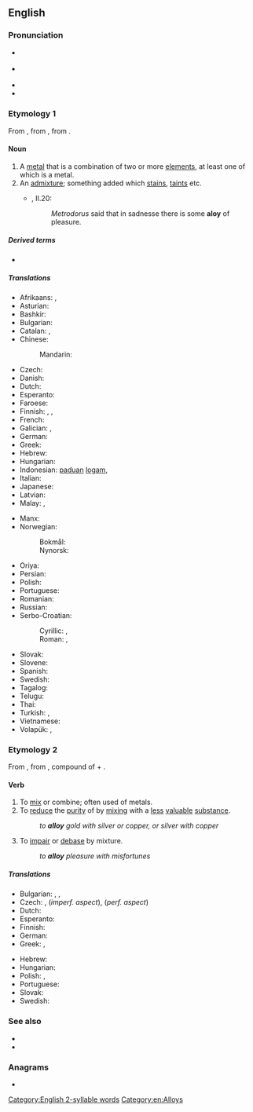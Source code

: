 ==English==

===Pronunciation===
* {{qualifier|noun}} {{IPA|/ˈæ.lɔɪ/|/əˈlɔɪ/|lang=en}}
* {{qualifier|verb}} {{IPA|/əˈlɔɪ/|/ˈæ.lɔɪ/|lang=en}}
* {{audio|en-us-alloy.ogg|Audio (US)|lang=en}}
* {{rhymes|ɔɪ|lang=en}}

===Etymology 1===
From {{etyl|xno|en}} {{m|fro|alai}}, from {{etyl|fro|en}} {{m|fro|aloi}}, from {{m|fro|aloiier}}.

====Noun====
{{en-noun}}

# A [[metal]] that is a combination of two or more [[element]]s, at least one of which is a metal.
# An [[admixture]]; something added which [[stain]]s, [[taint]]s etc.
#* {{RQ:Flr Mntgn Essays}}, II.20:
#*: ''Metrodorus'' said that in sadnesse there is some '''aloy''' of pleasure.

=====Derived terms=====
* {{l|en|superalloy}}

=====Translations=====
{{trans-top|metal combined of more elements}}
* Afrikaans: {{t|af|alliasie}}, {{t|af|allooi}}
* Asturian: {{t|ast|aleación|f}}
* Bashkir: {{t|ba|иретмә|sc=Cyrl}}
* Bulgarian: {{t|bg|сплав}}
* Catalan: {{t|ca|aliatge|m}}, {{t+|ca|lliga|f}}
* Chinese:
*: Mandarin: {{t+|cmn|合金|tr=[[héjīn]]}}
* Czech: {{t+|cs|slitina|f}}
* Danish: {{t+|da|legering|c}}
* Dutch: {{t+|nl|legering|f}}
* Esperanto: {{t|eo|alojo}}
* Faroese: {{t|fo|málmbland}}
* Finnish: {{t+|fi|metalliseos}}, {{t+|fi|lejeerinki}}, {{t|fi|seosmetalli}}
* French: {{t+|fr|alliage|m}}
* Galician: {{t+|gl|aliaxe|m}}, {{t|gl|liga|f}}
* German: {{t+|de|Legierung|f}}
* Greek: {{t+|el|κράμα|n|sc=Grek}}
* Hebrew: {{t+|he|סגסוגת|f}}
* Hungarian: {{t+|hu|ötvözet}}
* Indonesian: [[padu|paduan]] [[logam]], {{t+|id|aloi}}
* Italian: {{t+|it|lega|f}}
* Japanese: {{t+|ja|合金|tr=ごうきん, gōkin}}
* Latvian: {{t|lv|sakausējums|m}}
* Malay: {{t|ms|pancalogam}}, {{t|ms|aloi}}
{{trans-mid}}
* Manx: {{t|gv|co-veain|f}}
* Norwegian:
*: Bokmål: {{t|nb|legering|m|f}}
*: Nynorsk: {{t|nn|legering|f}}
* Oriya: {{t|or|ମିଶ୍ରଧାତୁ|sc=Orya}}
* Persian: {{t+|fa|آلیاژ|tr=âlyâž|sc=fa-Arab}}
* Polish: {{t+|pl|stop|m-in}}
* Portuguese: {{t+|pt|liga|f}}
* Romanian: {{t+|ro|aliaj|n}}
* Russian: {{t+|ru|сплав|m}}
* Serbo-Croatian:
*: Cyrillic: {{t|sh|слитина|f}}, {{t|sh|легура|f}}
*: Roman: {{t+|sh|slitina|f}}, {{t+|sh|legura|f}}
* Slovak: {{t+|sk|zliatina|f}}
* Slovene: {{t+|sl|zlitina|f}}
* Spanish: {{t+|es|aleación|f}}
* Swedish: {{t+|sv|legering|c}}
* Tagalog: {{t|tl|balahak}}
* Telugu: {{t|te|మిశ్రమలోహం}}
* Thai: {{t+|th|โลหะเจือ|sc=Thai}}
* Turkish: {{t+|tr|alaşım}}, {{t+|tr|halita}}
* Vietnamese: {{t+|vi|hợp kim}}
* Volapük: {{t+|vo|laliad}}, {{qualifier|obsolete}} {{t|vo|metalamig}}
{{trans-bottom}}

===Etymology 2===
From {{etyl|fro|en}} {{m|fro|aloiier||assemble, join}}, from {{etyl|la|en}} {{m|la|alligare||bind to, tie to}}, compound of {{m|la|ad||to}} + {{m|la|ligare||to bind}}.

====Verb====
{{en-verb}}

# To [[mix]] or combine; often used of metals.
# To [[reduce]] the [[purity]] of by [[mixing]] with a [[less]] [[valuable]] [[substance]].
#: ''to '''alloy''' gold with silver or copper, or silver with copper''
# {{lb|en|figurative}} To [[impair]] or [[debase]] by mixture.
#: ''to '''alloy''' pleasure with misfortunes''

=====Translations=====
{{trans-top|mix or combine}}
* Bulgarian: {{t|bg|сплавям}}, {{t+|bg|смесвам}}, {{t|bg|легирам}}
* Czech: {{t|cs|legovat}}, {{t|cs|slévat}} (''imperf. aspect''), {{t+|cs|slít}} (''perf. aspect'')
* Dutch: {{t+|nl|legeren}}
* Esperanto: {{t|eo|aloji}}
* Finnish: {{t|fi|seostaa}}
* German: {{t+|de|legieren}}
* Greek: {{t|el|κραματοποιώ|sc=Grek}}, {{t+|el|νοθεύω|sc=Grek}}
{{trans-mid}}
* Hebrew: {{t|he|נתך|m|tr=nétekh}}
* Hungarian: {{t+|hu|ötvöz}}
* Polish: {{t|pl|stapiać}}, {{t|pl|stopić}}
* Portuguese: {{t+|pt|ligar}}
* Slovak: {{t|sk|zliať}}
* Swedish: {{t+|sv|legera}}
{{trans-bottom}}

===See also===
* {{pedialite}}
* {{Wikisource1911Enc Citation|Alloys}}

===Anagrams===
* {{l|en|loyal}}

[[Category:English 2-syllable words]]
[[Category:en:Alloys]]